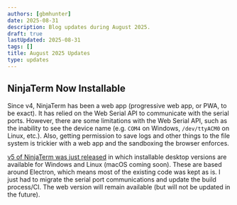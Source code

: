 ```yaml
---
authors: [gbmhunter]
date: 2025-08-31
description: Blog updates during August 2025.
draft: true
lastUpdated: 2025-08-31
tags: []
title: August 2025 Updates
type: updates
---
```


## NinjaTerm Now Installable

Since v4, NinjaTerm has been a web app (progressive web app, or PWA, to be exact). It has relied on the Web Serial API to communicate with the serial ports. However, there are some limitations with the Web Serial API, such as the inability to see the device name (e.g. `COM4` on Windows, `/dev/ttyACM0` on Linux, etc.). Also, getting permission to save logs and other things to the file system is trickier with a web app and the sandboxing the browser enforces.

[v5 of NinjaTerm was just released](https://github.com/gbmhunter/NinjaTerm/releases/tag/v5.0.0) in which installable desktop versions are available for Windows and Linux (macOS coming soon). These are based around Electron, which means most of the existing code was kept as is. I just had to migrate the serial port communications and update the build process/CI. The web version will remain available (but will not be updated in the future).